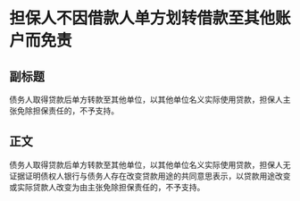 # 担保人不因借款人单方划转借款至其他账户而免责
## 副标题
债务人取得贷款后单方转款至其他单位，以其他单位名义实际使用贷款，担保人主张免除担保责任的，不予支持。
## 正文
债务人取得贷款后单方转款至其他单位，以其他单位名义实际使用贷款，担保人无证据证明债权人银行与债务人存在改变贷款用途的共同意思表示，以贷款用途改变或实际贷款人改变为由主张免除担保责任的，不予支持。